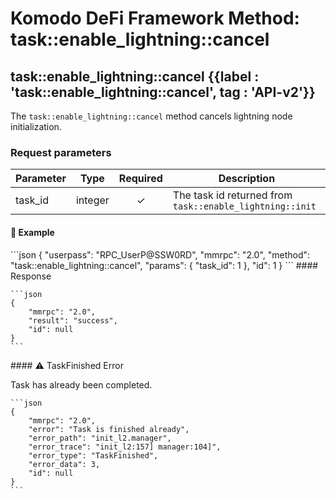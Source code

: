 
# Komodo DeFi Framework Method: task::enable_lightning::cancel

## task::enable_lightning::cancel {{label : 'task::enable_lightning::cancel', tag : 'API-v2'}}

The `task::enable_lightning::cancel` method cancels lightning node initialization.

### Request parameters

| Parameter | Type    | Required | Description                                              |
| --------- | ------- | :------: | -------------------------------------------------------- |
| task_id   | integer |     ✓    | The task id returned from `task::enable_lightning::init` |

#### 📌 Example

<CodeGroup title="task::enable_lightning::cancel" tag="POST" label="task::enable_lightning::cancel" mm2MethodDecorate="true">
    ```json
    {
        "userpass": "RPC_UserP@SSW0RD",
        "mmrpc": "2.0",
        "method": "task::enable_lightning::cancel",
        "params": {
            "task_id": 1
        },
        "id": 1
    }
    ```
</CodeGroup>

<CollapsibleSection expandedText="Hide Response" collapsedText="Show Response">
#### Response

    ```json
    {
        "mmrpc": "2.0",
        "result": "success",
        "id": null
    }
    ```
</CollapsibleSection>

<CollapsibleSection expandedText="Hide Error Responses" collapsedText="Show Error Responses">
#### ⚠️ TaskFinished Error

Task has already been completed.

    ```json
    {
        "mmrpc": "2.0",
        "error": "Task is finished already",
        "error_path": "init_l2.manager",
        "error_trace": "init_l2:157] manager:104]",
        "error_type": "TaskFinished",
        "error_data": 3,
        "id": null
    }
    ```
</CollapsibleSection> 